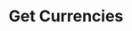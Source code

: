 ---
title: Get Currencies
description: Retrieve a list of all valid currencies.
openapi: get /v1/currencies
---
